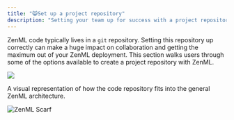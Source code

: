 ```yaml
---
title: "😸Set up a project repository"
description: "Setting your team up for success with a project repository."
---
```


ZenML code typically lives in a `git` repository. Setting this repository up correctly can make a huge impact on collaboration and getting the maximum out of your ZenML deployment. This section walks users through some of the options available to create a project repository with ZenML.

![](/images/how-to/files%2Fv0%2Fb%2Fgitbook-x-prod.appspot.com%2Fo%2Fspaces%252FSXceRPgF1t4PqY7HbePb%252Fuploads%252Fgit-blob-32982d51f2e4d6781f34b4777712bd918c1284d2%252FRemote_with_code_repository.png)

A visual representation of how the code repository fits into the general ZenML architecture.

![ZenML Scarf](/images/how-to)